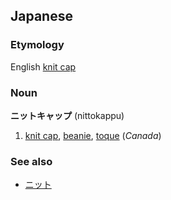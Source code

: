 ==Japanese==
===Etymology===
English [[knit cap]]

===Noun===
'''ニットキャップ''' (nittokappu)

# [[knit cap]], [[beanie]], [[toque]] (''Canada'')

===See also===
*[[ニット]]<!-- synonym, slang?, probably used for "knit" in other contexts or compounds -->